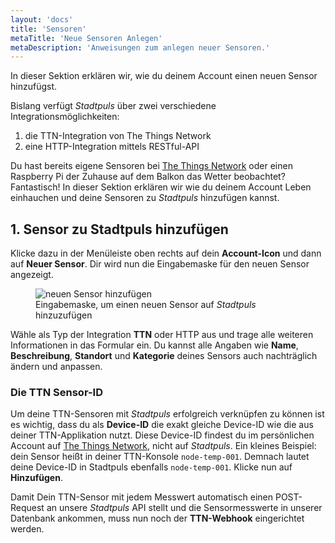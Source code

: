 ```yaml
---
layout: 'docs'
title: 'Sensoren'
metaTitle: 'Neue Sensoren Anlegen'
metaDescription: 'Anweisungen zum anlegen neuer Sensoren.'
---
```


 
<p className="lead">
  In dieser Sektion erklären wir, wie du deinem Account einen neuen Sensor hinzufügst.
</p>

Bislang verfügt *Stadtpuls* über zwei verschiedene Integrationsmöglichkeiten:
1. die TTN-Integration von The Things Network
2. eine HTTP-Integration mittels RESTful-API

Du hast bereits eigene Sensoren bei <a href="https://www.thethingsnetwork.org/" target="_blank">The Things Network</a> oder einen Raspberry Pi der Zuhause auf dem Balkon das Wetter beobachtet? Fantastisch! In dieser Sektion erklären wir wie du deinem Account Leben einhauchen und deine Sensoren zu *Stadtpuls* hinzufügen kannst. 

<!-- Du hast keine Ahnung was *The Things Network* sein soll möchtest aber trotzdem einen Sensor auf *Stadtpuls* registrieren? Dann ist unsere <a href="/docs/http-sensor">HTTP-Integration</a> vielleicht ein guter Start für dich. -->


## 1. Sensor zu Stadtpuls hinzufügen

Klicke dazu in der Menüleiste oben rechts auf dein **Account-Icon** und dann auf **Neuer Sensor**. 
Dir wird nun die Eingabemaske für den neuen Sensor angezeigt. 
   <figure>
  <img style={{maxHeight: 400, border: '1px solid rgba(0, 0, 0, 0.05)'}}
    src="/images/newDeviceTTN.png"
    alt="neuen Sensor hinzufügen"
  />
    <figcaption>
    Eingabemaske, um einen neuen Sensor auf <em>Stadtpuls</em> hinzuzufügen
  </figcaption>
  </figure>

Wähle als Typ der Integration **TTN** oder HTTP aus und trage alle weiteren Informationen in das Formular ein. Du kannst alle Angaben wie **Name**, **Beschreibung**, **Standort** und **Kategorie** deines Sensors auch nachträglich ändern und anpassen.

### Die TTN Sensor-ID 

Um deine TTN-Sensoren mit *Stadtpuls* erfolgreich verknüpfen zu können ist es wichtig, dass du als **Device-ID** die exakt gleiche Device-ID wie die aus deiner TTN-Applikation nutzt.
Diese Device-ID findest du im persönlichen Account auf <a href="https://www.thethingsnetwork.org/" target="_blank">The Things Network</a>, nicht auf *Stadtpuls*.
Ein kleines Beispiel: dein Sensor heißt in deiner TTN-Konsole `node-temp-001`. Demnach lautet deine Device-ID in Stadtpuls ebenfalls `node-temp-001`. Klicke nun auf **Hinzufügen**.

Damit Dein TTN-Sensor mit jedem Messwert automatisch einen POST-Request an unsere *Stadtpuls* API stellt und die Sensormesswerte in unserer Datenbank ankommen, muss nun noch der **TTN-Webhook** eingerichtet werden.